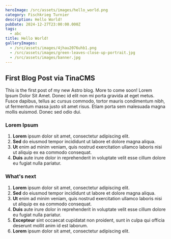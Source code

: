 ```yaml
---
heroImage: /src/assets/images/hello_world.png
category: Fischkrieg Turnier
description: Hello World!
pubDate: 2024-12-27T23:00:00.000Z
tags:
  - abc
title: Hello World!
galleryImages:
  - /src/assets/images/4jhau2076uhb1.png
  - /src/assets/images/green-leaves-close-up-portrait.jpg
  - /src/assets/images/banner.jpg
---
```


## First Blog Post via TinaCMS

This is the first post of my new Astro blog.
More to come soon! Lorem Ipsum Dolor Sit Amet. Donec id elit non mi porta gravida at eget metus. Fusce dapibus, tellus ac cursus commodo, tortor mauris condimentum nibh, ut fermentum massa justo sit amet risus. Etiam porta sem malesuada magna mollis euismod. Donec sed odio dui.

### Lorem Ipsum

1. **Lorem** ipsum dolor sit amet, consectetur adipiscing elit.
2. **Sed** do eiusmod tempor incididunt ut labore et dolore magna aliqua.
3. **Ut** enim ad minim veniam, quis nostrud exercitation ullamco laboris nisi ut aliquip ex ea commodo consequat.
4. **Duis** aute irure dolor in reprehenderit in voluptate velit esse cillum dolore eu fugiat nulla pariatur.

### What's next

1. **Lorem** ipsum dolor sit amet, consectetur adipiscing elit.
2. **Sed** do eiusmod tempor incididunt ut labore et dolore magna aliqua.
3. **Ut** enim ad minim veniam, quis nostrud exercitation ullamco laboris nisi ut aliquip ex ea commodo consequat.
4. **Duis** aute irure dolor in reprehenderit in voluptate velit esse cillum dolore eu fugiat nulla pariatur.
5. **Excepteur** sint occaecat cupidatat non proident, sunt in culpa qui officia deserunt mollit anim id est laborum.
6. **Lorem** ipsum dolor sit amet, consectetur adipiscing elit.